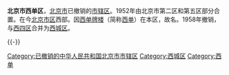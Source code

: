 {{Pathnav|北京市行政區劃|西城区|西城区 (1958–2010)}}
'''北京市西单区'''，[[北京市|北京市]]已撤销的[[市辖区|市辖区]]。1952年由北京市第二区和第五区部分合置。在今[[城六区|北京市区]]西部。因[[西单牌楼|西单牌楼]]（简称[[西单|西单]]）在本区，故名。1958年撤销，与[[西四区_(北京市)|西四区]]合并为[[西城区|西城区]]。

{{-}}
{{start box}}
{{s-before|北京市第二区}}
{{s-title|rows=2|北京市西单区  (1952–1958)}}
{{s-after|rows=2|[[西城区_(1958–2010)|北京市西城区 (1958–2010)]]}}
{{s-before|北京市第五区局部地区}}
{{end box}}
{{北京行政区划}}
{{中华人民共和国北京市已撤销县级行政区}}
{{北京小作品}}
[[Category:已撤销的中华人民共和国北京市市辖区|Category:已撤销的中华人民共和国北京市市辖区]]
[[Category:西城区|Category:西城区]]
[[Category:西单|Category:西单]]